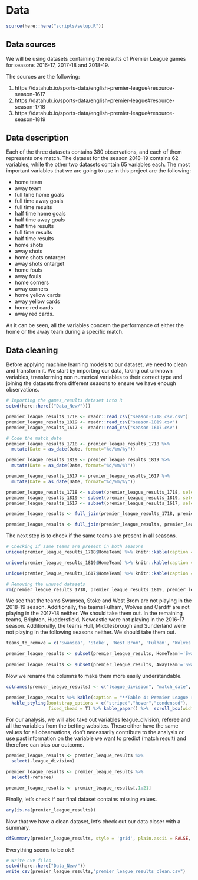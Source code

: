 # Data

```r
source(here::here("scripts/setup.R"))
```

## Data sources

We will be using datasets containing the results of Premier League games for seasons 2016-17, 2017-18 and 2018-19.

The sources are the following:

1. https://datahub.io/sports-data/english-premier-league#resource-season-1617
2. https://datahub.io/sports-data/english-premier-league#resource-season-1718
3. https://datahub.io/sports-data/english-premier-league#resource-season-1819


## Data description 

Each of the three datasets contains 380 observations, and each of them represents one match. The dataset for the season 2018-19 contains 62 variables, while the other two datasets contain 65 variables each. The most important variables that we are going to use in this project are the following:

- home team
- away team
- full time home goals
- full time away goals
- full time results
- half time home goals
- half time away goals
- half time results
- full time results
- half time results
- home shots
- away shots
- home shots ontarget
- away shots ontarget
- home fouls
- away fouls
- home corners
- away corners
- home yellow cards
- away yellow cards
- home red cards
- away red cards.

As it can be seen, all the variables concern the performance of either the home or the away team during a specific match.


## Data cleaning

Before applying machine learning models to our dataset, we need to clean and transform it. We start by importing our data, taking out unknown variables, transforming non numerical variables to their correct type and joining the datasets from different seasons to ensure we have enough observations.

```r
# Importing the games_results dataset into R
setwd(here::here(("Data_New/")))

premier_league_results_1718 <- readr::read_csv("season-1718_csv.csv")
premier_league_results_1819 <- readr::read_csv("season-1819.csv")
premier_league_results_1617 <- readr::read_csv("season-1617.csv")

# Code the match_date
premier_league_results_1718 <- premier_league_results_1718 %>% 
  mutate(Date = as_date(Date, format="%d/%m/%y"))

premier_league_results_1819 <- premier_league_results_1819 %>% 
  mutate(Date = as_date(Date, format="%d/%m/%Y"))

premier_league_results_1617 <- premier_league_results_1617 %>% 
  mutate(Date = as_date(Date, format="%d/%m/%y"))

premier_league_results_1718 <- subset(premier_league_results_1718, select = -c(LBH,LBD,LBA,PSCH,PSCD,PSCA))
premier_league_results_1819 <- subset(premier_league_results_1819, select = -c(PSCH,PSCD,PSCA))
premier_league_results_1617 <- subset(premier_league_results_1617, select = -c(LBH,LBD,LBA,PSCH,PSCD,PSCA))

premier_league_results <- full_join(premier_league_results_1718, premier_league_results_1819, by = c("Div","Date","HomeTeam","AwayTeam","FTHG","FTAG","FTR","HTHG","HTAG","HTR","Referee","HS","AS","HST","AST","HF","AF","HC","AC","HY","AY","HR","AR","B365H","B365D","B365A","BWH","BWD","BWA","IWH","IWD","IWA","PSH","PSD","PSA","WHH","WHD","WHA","VCH","VCD","VCA","Bb1X2","BbMxH","BbAvH","BbMxD","BbAvD","BbMxA","BbAvA","BbOU","BbMx>2.5","BbAv>2.5","BbMx<2.5","BbAv<2.5","BbAH","BbAHh","BbMxAHH","BbAvAHH","BbMxAHA","BbAvAHA"))

premier_league_results <- full_join(premier_league_results, premier_league_results_1617, by = c("Div","Date","HomeTeam","AwayTeam","FTHG","FTAG","FTR","HTHG","HTAG","HTR","Referee","HS","AS","HST","AST","HF","AF","HC","AC","HY","AY","HR","AR","B365H","B365D","B365A","BWH","BWD","BWA","IWH","IWD","IWA","PSH","PSD","PSA","WHH","WHD","WHA","VCH","VCD","VCA","Bb1X2","BbMxH","BbAvH","BbMxD","BbAvD","BbMxA","BbAvA","BbOU","BbMx>2.5","BbAv>2.5","BbMx<2.5","BbAv<2.5","BbAH","BbAHh","BbMxAHH","BbAvAHH","BbMxAHA","BbAvAHA"))
```

The next step is to check if the same teams are present in all seasons.

```r
# Checking if same teams are present in both seasons
unique(premier_league_results_1718$HomeTeam) %>% knitr::kable(caption = "**Table 1: Premier League Teams 2017-18**", col.names = "Teams") %>% kable_styling(bootstrap_options = c("striped","hover","condensed"), fixed_thead = T) %>% kable_paper() %>%  scroll_box(width = "100%", height = "320px")

unique(premier_league_results_1819$HomeTeam) %>% knitr::kable(caption = "**Table 2: Premier League Teams 2018-19**", col.names = "Teams") %>% kable_styling(bootstrap_options = c("striped","hover","condensed"), fixed_thead = T) %>% kable_paper() %>%  scroll_box(width = "100%", height = "320px")

unique(premier_league_results_1617$HomeTeam) %>% knitr::kable(caption = "**Table 3: Premier League Teams 2016-17**", col.names = "Teams") %>% kable_styling(bootstrap_options = c("striped","hover","condensed"), fixed_thead = T) %>% kable_paper() %>%  scroll_box(width = "100%", height = "320px")

# Removing the unused datasets
rm(premier_league_results_1718, premier_league_results_1819, premier_league_results_1617)
```

We see that the teams Swansea, Stoke and West Brom are not playing in the 2018-19 season. Additionally, the teams Fulham, Wolves and Cardiff are not playing in the 2017-18 neither. We should take them out. In the remaining teams, Brighton, Huddersfield, Newcastle were not playing in the 2016-17 season. Additionally, the teams Hull, Middlesbrough and Sunderland were not playing in the following seasons neither. We should take them out.

```r
teams_to_remove = c('Swansea', 'Stoke', 'West Brom', 'Fulham', 'Wolves', 'Cardiff', 'Brighton', 'Huddersfield', 'Newcastle', 'Hull', 'Middlesbrough', 'Sunderland')

premier_league_results <- subset(premier_league_results, HomeTeam!='Swansea' & HomeTeam!='Stoke' & HomeTeam!='West Brom' & HomeTeam!='Fulham' & HomeTeam!='Wolves' & HomeTeam!='Cardiff' & HomeTeam!='Brighton' & HomeTeam!='Huddersfield' & HomeTeam!='Newcastle' & HomeTeam!='Hull' & HomeTeam!='Middlesbrough' & HomeTeam!='Sunderland')
      
premier_league_results <- subset(premier_league_results, AwayTeam!='Swansea' & AwayTeam!='Stoke' & AwayTeam!='West Brom' & AwayTeam!='Fulham' & AwayTeam!='Wolves' & AwayTeam!='Cardiff' & AwayTeam!='Brighton' & AwayTeam!='Huddersfield' & AwayTeam!='Newcastle' & AwayTeam!='Hull' & AwayTeam!='Middlesbrough' & AwayTeam!='Sunderland')                           

```

Now we rename the columns to make them more easily understandable.

```r
colnames(premier_league_results) <- c("league_division", "match_date", "home_team", "away_team", "full_time_home_goals", "full_time_away_goals", "full_time_results", "half_time_home_goals", "half_time_away_goals", "half_time_results", "referee", "home_shots", "away_shots", "home_shots_ontarget", "away_shots_ontarget", "home_fouls", "away_fouls", "home_corners", "away_corners", "home_yellow_cards", "away_yellow_cards", "home_red_cards", "away_red_cards", "bet365_home_win_odds", "bet365_draw_odds", "bet365_away_win_odds", "bet&win_home_win_odds", "bet&win_draw_odds", "bet&win_away_win_odds", "interwetten_home_win_odds", "interwetten_draw_odds", "interwetten_away_win_odds", "pinnacle_home_win_odds", "pinnacle_draw_odds", "pinnacle_away_win_odds", "williamhill_home_win_odds", "williamhill_draw_odds", "williamhill_away_win_odds", "vcbet_home_win_odds", "vcbet_draw_odds", "vcbet_away_win_odds", "no_betbrain_bookmarkers_odds", "betbrain_max_home_win_odds", "betbrain_avg_home_win_odds", "betbrain_max_draw_odds", "betbrain_avg_draw_win_odds", "betbrain_max_away_win_odds", "betbrain_avg_away_win_odds", "no_betbrain_bookmarkers_goals", "betbrain_max_over_2.5goals", "betbrain_avg_over_2.5goals", "betbrain_max_under_2.5goals", "betbrain_avg_under_2.5goals", "no_betbrain_bookmarkers_asianhandicap", "betbrain_size_handicap", "betbrain_max_home_asianhandicap_odds", "betbrain_avg_home_asianhandicap_odds", "betbrain_max_away_asianhandicap_odds", "betbrain_avg_away_asianhandicap_odds")

premier_league_results %>% kable(caption = "**Table 4: Premier League results (seasons 2016-17, 2017-18 and 2018-2019)**") %>%
  kable_styling(bootstrap_options = c("striped","hover","condensed"),
                fixed_thead = T) %>% kable_paper() %>%  scroll_box(width = "100%", height = "320px")
```

For our analysis, we will also take out variables league_division, referee and all the variables from the betting websites. These either have the same values for all observations, don't necessarily contribute to the analysis or use past information on the variable we want to predict (match result) and therefore can bias our outcome.

```r
premier_league_results <- premier_league_results %>% 
  select(-league_division)

premier_league_results <- premier_league_results %>% 
  select(-referee)

premier_league_results <- premier_league_results[,1:21]
```

Finally, let's check if our final dataset contains missing values.

```r
any(is.na(premier_league_results))
```

Now that we have a clean dataset, let's check out our data closer with a summary.

```r
dfSummary(premier_league_results, style = 'grid', plain.ascii = FALSE, tmp.img.dir = "/tmp")
```

Everything seems to be ok !

```r
# Write CSV files
setwd(here::here("Data_New/"))
write_csv(premier_league_results,"premier_league_results_clean.csv")
```

